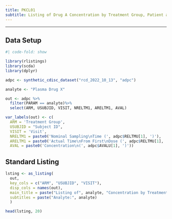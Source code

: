 ```yaml
---
title: PKCL01
subtitle: Listing of Drug A Concentration by Treatment Group, Patient and Nominal Time
---
```


------------------------------------------------------------------------

::: panel-tabset
## Data Setup

```r
#| code-fold: show

library(rlistings)
library(scda)
library(dplyr)

adpc <- synthetic_cdisc_dataset("rcd_2022_10_13", "adpc")

analyte <- "Plasma Drug X"

out <- adpc %>% 
  filter(PARAM == analyte)%>%
  select(ARM, USUBJID, VISIT, NRELTM1, ARELTM1, AVAL)

var_labels(out) <- c(
  ARM = 'Treatment Group',
  USUBJID = "Subject ID",
  VISIT = 'Visit',
  NRELTM1 = paste0('Nominal Sampling\nTime (', adpc$RELTMU[1], ')'),
  ARELTM1 = paste0('Actual Time\nFrom First\nDose (', adpc$RELTMU[1], ')'),
  AVAL = paste0('Concentration\n(', adpc$AVALU[1], ')'))
```

## Standard Listing

```r
lsting <- as_listing(
  out, 
  key_cols = c("ARM", "USUBJID", "VISIT"),
  disp_cols = names(out),
  main_title = paste("Listing of", analyte, "Concentration by Treatment Group, Subject and Nominal Time, PK Population\nProtocol: xxnnnnn"),
  subtitles = paste("Analyte:", analyte)
  )

head(lsting, 20)
```
:::
